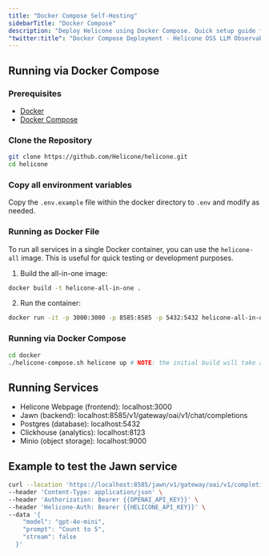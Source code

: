 ```yaml
---
title: "Docker Compose Self-Hosting"
sidebarTitle: "Docker Compose"
description: "Deploy Helicone using Docker Compose. Quick setup guide for running a containerized instance of the LLM observability platform on your local machine or server."
"twitter:title": "Docker Compose Deployment - Helicone OSS LLM Observability"
---
```


## Running via Docker Compose
### Prerequisites

- [Docker](https://docs.docker.com/get-docker/)
- [Docker Compose](https://docs.docker.com/compose/install/)

### Clone the Repository
```bash
git clone https://github.com/Helicone/helicone.git
cd helicone
```

### Copy all environment variables
Copy the `.env.example` file within the docker directory to `.env` and modify as needed.

### Running as Docker File
To run all services in a single Docker container, you can use the `helicone-all` image. This is useful for quick testing or development purposes.

1. Build the all-in-one image:

```bash
docker build -t helicone-all-in-one .
```

2. Run the container:

```bash
docker run -it -p 3000:3000 -p 8585:8585 -p 5432:5432 helicone-all-in-one
```

### Running via Docker Compose
```bash
cd docker
./helicone-compose.sh helicone up # NOTE: the initial build will take a while ~5 minutes, but subsequent builds will be a lot faster
```

## Running Services

- Helicone Webpage (frontend): localhost:3000
- Jawn (backend): localhost:8585/v1/gateway/oai/v1/chat/completions
- Postgres (database): localhost:5432
- Clickhouse (analytics): localhost:8123
- Minio (object storage): localhost:9000

## Example to test the Jawn service
```bash
curl --location 'https://localhost:8585/jawn/v1/gateway/oai/v1/completions' \
--header 'Content-Type: application/json' \
--header 'Authorization: Bearer {{OPENAI_API_KEY}}' \
--header 'Helicone-Auth: Bearer {{HELICONE_API_KEY}}' \
--data '{
    "model": "gpt-4o-mini",
    "prompt": "Count to 5",
    "stream": false
  }'
```
